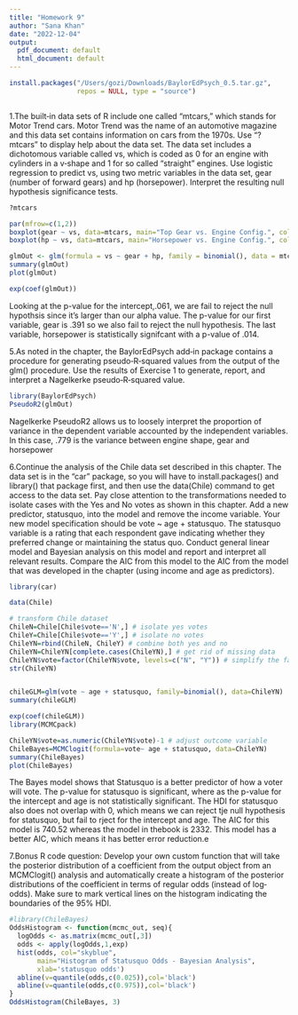 ```yaml
---
title: "Homework 9"
author: "Sana Khan"
date: "2022-12-04"
output:
  pdf_document: default
  html_document: default
---
```


```r
install.packages("/Users/gozi/Downloads/BaylorEdPsych_0.5.tar.gz", 
                 repos = NULL, type = "source")



```

1.The built‐in data sets of R include one called “mtcars,” which stands for Motor Trend cars. Motor Trend was the name of an automotive magazine and this data set contains information on cars from the 1970s. Use “?mtcars” to display help about the data set. The data set includes a dichotomous variable called vs, which is coded as 0 for an engine with cylinders in a v‐shape and 1 for so called “straight” engines. Use logistic regression to predict vs, using two metric variables in the data set, gear (number of forward gears) and hp (horsepower). Interpret the resulting null hypothesis significance tests.

```r
?mtcars

par(mfrow=c(1,2))
boxplot(gear ~ vs, data=mtcars, main="Top Gear vs. Engine Config.", col="orange") 
boxplot(hp ~ vs, data=mtcars, main="Horsepower vs. Engine Config.", col="skyblue") 

glmOut <- glm(formula = vs ~ gear + hp, family = binomial(), data = mtcars)
summary(glmOut)
plot(glmOut)

exp(coef(glmOut))
```
Looking at the p-value for the intercept,.061, we are fail to reject the null hypothsis since it's larger than our alpha value. The p-value for our first variable, gear is .391 so we also fail to reject the null hypothesis. The last variable, horsepower is statistically signifcant with a p-value of .014.


5.As noted in the chapter, the BaylorEdPsych add‐in package contains a procedure for generating pseudo‐R‐squared values from the output of the glm() procedure. Use the results of Exercise 1 to generate, report, and interpret a Nagelkerke pseudo‐R‐squared value.

```r
library(BaylorEdPsych)
PseudoR2(glmOut)
```
 Nagelkerke PseudoR2 allows us to loosely interpret the proportion of variance in the dependent variable accounted by the independent variables. In this case, .779 is the variance between engine shape, gear and horsepower 
 




6.Continue the analysis of the Chile data set described in this chapter. The data set is in the “car” package, so you will have to install.packages() and library() that package first, and then use the data(Chile) command to get access to the data set. Pay close attention to the transformations needed to isolate cases with the Yes and No votes as shown in this chapter. Add a new predictor, statusquo, into the model and remove the income variable. Your new model specification should be vote ~ age + statusquo. The statusquo variable is a rating that each respondent gave indicating whether they preferred change or maintaining the status quo. Conduct general linear model and Bayesian analysis on this model and report and interpret all relevant results. Compare the AIC from this model to the AIC from the model that was developed in the chapter (using income and age as predictors).
```r
library(car)

data(Chile)

# transform Chile dataset
ChileN=Chile[Chile$vote=='N',] # isolate yes votes
ChileY=Chile[Chile$vote=='Y',] # isolate no votes
ChileYN=rbind(ChileN, ChileY) # combine both yes and no
ChileYN=ChileYN[complete.cases(ChileYN),] # get rid of missing data
ChileYN$vote=factor(ChileYN$vote, levels=c("N", "Y")) # simplify the factor
str(ChileYN)


chileGLM=glm(vote ~ age + statusquo, family=binomial(), data=ChileYN)
summary(chileGLM)

exp(coef(chileGLM))
library(MCMCpack)

ChileYN$vote=as.numeric(ChileYN$vote)-1 # adjust outcome variable
ChileBayes=MCMClogit(formula=vote~ age + statusquo, data=ChileYN)
summary(ChileBayes)
plot(ChileBayes)

```
The Bayes model shows that Statusquo is a better predictor of how a voter will vote. The p-value for statusquo is significant, where as the p-value for the intercept and age is not statistically significant. The HDI for statusquo also does not overlap with 0, which means we can reject tje null hypothesis for statusquo, but fail to rject for the intercept and age. The AIC for this model is 740.52 whereas the model in thebook is  2332. This model has a better  AIC, which means it has better error reduction.e

7.Bonus R code question: Develop your own custom function that will take the posterior distribution of a coefficient from the output object from an MCMClogit() analysis and automatically create a histogram of the posterior distributions of the coefficient in terms of regular odds (instead of log‐odds). Make sure to mark vertical lines on the histogram indicating the boundaries of the 95% HDI.

```r
#library(ChileBayes)
OddsHistogram <- function(mcmc_out, seq){
  logOdds <- as.matrix(mcmc_out[,3])
  odds <- apply(logOdds,1,exp)
  hist(odds, col="skyblue", 
       main="Histogram of Statusquo Odds - Bayesian Analysis", 
       xlab='statusquo odds')
  abline(v=quantile(odds,c(0.025)),col='black')
  abline(v=quantile(odds,c(0.975)),col='black')
}
OddsHistogram(ChileBayes, 3)
```


